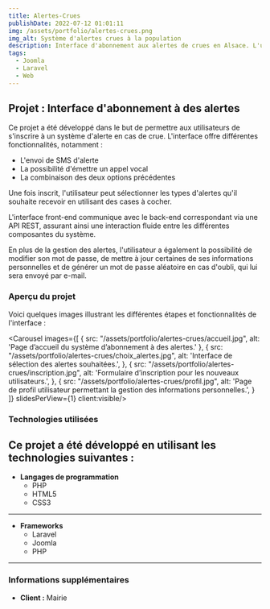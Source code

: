 ```yaml
---
title: Alertes-Crues
publishDate: 2022-07-12 01:01:11
img: /assets/portfolio/alertes-crues.png
img_alt: Système d'alertes crues à la population
description: Interface d'abonnement aux alertes de crues en Alsace. L'utilisateur choisit de recevoir un SMS, un message vocal, ou les 2.
tags:
  - Joomla
  - Laravel
  - Web
---
```


## Projet : Interface d'abonnement à des alertes

Ce projet a été développé dans le but de permettre aux utilisateurs de s'inscrire à un système d'alerte en cas de crue. L'interface offre différentes fonctionnalités, notamment :

- L'envoi de SMS d'alerte
- La possibilité d'émettre un appel vocal
- La combinaison des deux options précédentes

Une fois inscrit, l'utilisateur peut sélectionner les types d'alertes qu'il souhaite recevoir en utilisant des cases à cocher.

L'interface front-end communique avec le back-end correspondant via une API REST, assurant ainsi une interaction fluide entre les différentes composantes du système.

En plus de la gestion des alertes, l'utilisateur a également la possibilité de modifier son mot de passe, de mettre à jour certaines de ses informations personnelles et de générer un mot de passe aléatoire en cas d'oubli, qui lui sera envoyé par e-mail.

### Aperçu du projet

Voici quelques images illustrant les différentes étapes et fonctionnalités de l'interface :

<Carousel images={[
    {
        src: "/assets/portfolio/alertes-crues/accueil.jpg",
        alt: 'Page d’accueil du système d’abonnement à des alertes.'
    },
    {
        src: "/assets/portfolio/alertes-crues/choix_alertes.jpg",
        alt: 'Interface de sélection des alertes souhaitées.',
    },
    {
        src: "/assets/portfolio/alertes-crues/inscription.jpg",
        alt: 'Formulaire d’inscription pour les nouveaux utilisateurs.',
    },
    {
        src: "/assets/portfolio/alertes-crues/profil.jpg",
        alt: 'Page de profil utilisateur permettant la gestion des informations personnelles.',
    }
]} slidesPerView={1} client:visible/>

### Technologies utilisées

Ce projet a été développé en utilisant les technologies suivantes :
---
- **Langages de programmation**
    - PHP
    - HTML5
    - CSS3
---
- **Frameworks**
    - Laravel
    - Joomla
    - PHP
---

### Informations supplémentaires

- **Client :** Mairie

